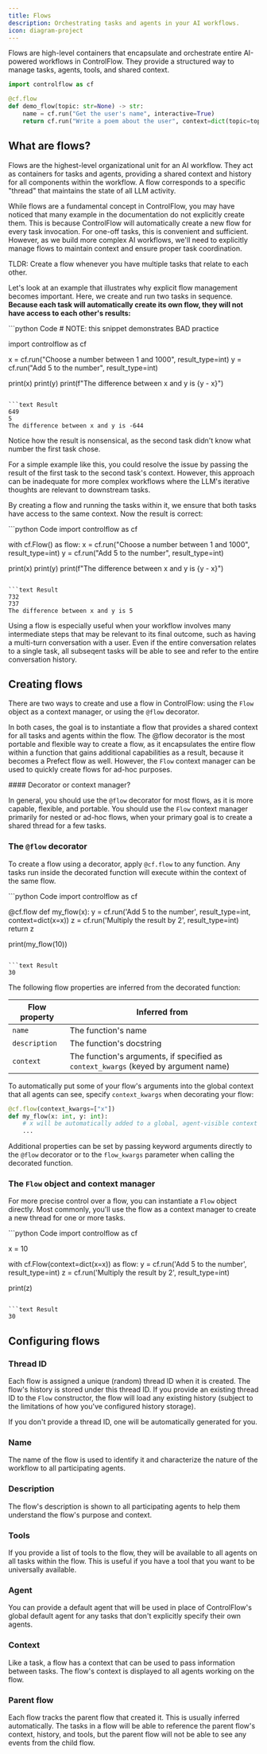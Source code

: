 ```yaml
---
title: Flows
description: Orchestrating tasks and agents in your AI workflows.
icon: diagram-project
---
```


Flows are high-level containers that encapsulate and orchestrate entire AI-powered workflows in ControlFlow. They provide a structured way to manage tasks, agents, tools, and shared context. 

```python
import controlflow as cf

@cf.flow
def demo_flow(topic: str=None) -> str:
    name = cf.run("Get the user's name", interactive=True)
    return cf.run("Write a poem about the user", context=dict(topic=topic))
```


## What are flows?

Flows are the highest-level organizational unit for an AI workflow. They act as containers for tasks and agents, providing a shared context and history for all components within the workflow. A flow corresponds to a specific "thread" that maintains the state of all LLM activity.


While flows are a fundamental concept in ControlFlow, you may have noticed that many example in the documentation do not explicitly create them. This is because ControlFlow will automatically create a new flow for every task invocation. For one-off tasks, this is convenient and sufficient. However, as we build more complex AI workflows, we'll need to explicitly manage flows to maintain context and ensure proper task coordination. 

<Tip>
TLDR: Create a flow whenever you have multiple tasks that relate to each other.
</Tip>

Let's look at an example that illustrates why explicit flow management becomes important. Here, we create and run two tasks in sequence. **Because each task will automatically create its own flow, they will not have access to each other's results:**

<CodeGroup>
```python Code
# NOTE: this snippet demonstrates BAD practice

import controlflow as cf

x = cf.run("Choose a number between 1 and 1000", result_type=int)
y = cf.run("Add 5 to the number", result_type=int)

print(x)
print(y)
print(f"The difference between x and y is {y - x}")
```

```text Result
649
5
The difference between x and y is -644
```
</CodeGroup>

Notice how the result is nonsensical, as the second task didn't know what number the first task chose.

<Tip>
For a simple example like this, you could resolve the issue by passing the result of the first task to the second task's context. However, this approach can be inadequate for more complex workflows where the LLM's iterative thoughts are relevant to downstream tasks.
</Tip>

By creating a flow and running the tasks within it, we ensure that both tasks have access to the same context. Now the result is correct:

<CodeGroup>
```python Code
import controlflow as cf

with cf.Flow() as flow:
    x = cf.run("Choose a number between 1 and 1000", result_type=int)
    y = cf.run("Add 5 to the number", result_type=int)

print(x)
print(y)
print(f"The difference between x and y is {y - x}")
```

```text Result
732
737
The difference between x and y is 5
```
</CodeGroup>

Using a flow is especially useful when your workflow involves many intermediate steps that may be relevant to its final outcome, such as having a multi-turn conversation with a user. Even if the entire conversation relates to a single task, all subseqent tasks will be able to see and refer to the entire conversation history.

## Creating flows

There are two ways to create and use a flow in ControlFlow: using the `Flow` object as a context manager, or using the `@flow` decorator.

In both cases, the goal is to instantiate a flow that provides a shared context for all tasks and agents within the flow. The @flow decorator is the most portable and flexible way to create a flow, as it encapsulates the entire flow within a function that gains additional capabilities as a result, because it becomes a Prefect flow as well. However, the `Flow` context manager can be used to quickly create flows for ad-hoc purposes.

<Tip>
#### Decorator or context manager?

In general, you should use the `@flow` decorator for most flows, as it is more capable, flexible, and portable. You should use the `Flow` context manager primarily for nested or ad-hoc flows, when your primary goal is to create a shared thread for a few tasks. 
</Tip>
### The `@flow` decorator

To create a flow using a decorator, apply `@cf.flow` to any function. Any tasks run inside the decorated function will execute within the context of the same flow. 

<CodeGroup>
```python Code
import controlflow as cf

@cf.flow
def my_flow(x):
    y = cf.run('Add 5 to the number', result_type=int, context=dict(x=x))
    z = cf.run('Multiply the result by 2', result_type=int)
    return z

print(my_flow(10))
```

```text Result
30
```
</CodeGroup>

The following flow properties are inferred from the decorated function:

| Flow property | Inferred from |
| ------------- | ------------- |
| `name` | The function's name |
| `description` | The function's docstring |
| `context` | The function's arguments, if specified as `context_kwargs` (keyed by argument name) |

To automatically put some of your flow's arguments into the global context that all agents can see, specify `context_kwargs` when decorating your flow:

```python
@cf.flow(context_kwargs=["x"])
def my_flow(x: int, y: int):
    # x will be automatically added to a global, agent-visible context
    ...
```

Additional properties can be set by passing keyword arguments directly to the `@flow` decorator or to the `flow_kwargs` parameter when calling the decorated function.

### The `Flow` object and context manager

For more precise control over a flow, you can instantiate a `Flow` object directly. Most commonly, you'll use the flow as a context manager to create a new thread for one or more tasks. 

<CodeGroup>
```python Code
import controlflow as cf

x = 10

with cf.Flow(context=dict(x=x)) as flow:
    y = cf.run('Add 5 to the number', result_type=int)
    z = cf.run('Multiply the result by 2', result_type=int)

print(z)
```

```text Result
30
```
</CodeGroup>

## Configuring flows

### Thread ID

Each flow is assigned a unique (random) thread ID when it is created. The flow's history is stored under this thread ID. If you provide an existing thread ID to the `Flow` constructor, the flow will load any existing history (subject to the limitations of how you've configured history storage). 

If you don't provide a thread ID, one will be automatically generated for you.

### Name
The name of the flow is used to identify it and characterize the nature of the workflow to all participating agents. 

### Description
The flow's description is shown to all participating agents to help them understand the flow's purpose and context.

### Tools
If you provide a list of tools to the flow, they will be available to all agents on all tasks within the flow. This is useful if you have a tool that you want to be universally available.

### Agent

You can provide a default agent that will be used in place of ControlFlow's global default agent for any tasks that don't explicitly specify their own agents.

### Context
Like a task, a flow has a context that can be used to pass information between tasks. The flow's context is displayed to all agents working on the flow.

### Parent flow

Each flow tracks the parent flow that created it. This is usually inferred automatically. The tasks in a flow will be able to reference the parent flow's context, history, and tools, but the parent flow will not be able to see any events from the child flow.


